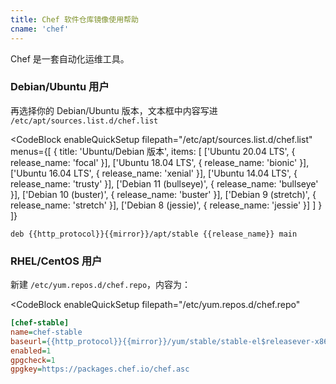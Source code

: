 ```yaml
---
title: Chef 软件仓库镜像使用帮助
cname: 'chef'
---
```


Chef 是一套自动化运维工具。

### Debian/Ubuntu 用户

再选择你的 Debian/Ubuntu 版本，文本框中内容写进 `/etc/apt/sources.list.d/chef.list`

<CodeBlock
  enableQuickSetup
  filepath="/etc/apt/sources.list.d/chef.list"
  menus={[
    {
      title: 'Ubuntu/Debian 版本',
      items: [
        ['Ubuntu 20.04 LTS', { release_name: 'focal' }],
        ['Ubuntu 18.04 LTS', { release_name: 'bionic' }],
        ['Ubuntu 16.04 LTS', { release_name: 'xenial' }],
        ['Ubuntu 14.04 LTS', { release_name: 'trusty' }],
        ['Debian 11 (bullseye)', { release_name: 'bullseye' }],
        ['Debian 10 (buster)', { release_name: 'buster' }],
        ['Debian 9 (stretch)', { release_name: 'stretch' }],
        ['Debian 8 (jessie)', { release_name: 'jessie' }]
      ]
    }
  ]}
>

```properties
deb {{http_protocol}}{{mirror}}/apt/stable {{release_name}} main
```

</CodeBlock>


### RHEL/CentOS 用户

新建 `/etc/yum.repos.d/chef.repo`，内容为：

<CodeBlock
  enableQuickSetup
  filepath="/etc/yum.repos.d/chef.repo"
>

```ini
[chef-stable]
name=chef-stable
baseurl={{http_protocol}}{{mirror}}/yum/stable/stable-el$releasever-x86_64/
enabled=1
gpgcheck=1
gpgkey=https://packages.chef.io/chef.asc
```

</CodeBlock>
